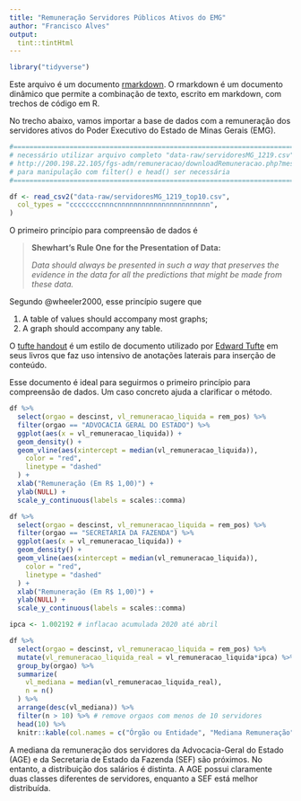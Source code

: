 ```yaml
---
title: "Remuneração Servidores Públicos Ativos do EMG"
author: "Francisco Alves"
output: 
  tint::tintHtml
---
```


```r
library("tidyverse")
```

Este arquivo é um documento [rmarkdown](https://rmarkdown.rstudio.com/). O rmarkdown é um documento dinâmico que permite a combinação de texto, escrito em markdown, com trechos de código em R. 

No trecho abaixo, vamos importar a base de dados com a remuneração dos servidores ativos do Poder Executivo do Estado de Minas Gerais (EMG).

```r
#======================================================================
# necessário utilizar arquivo completo "data-raw/servidoresMG_1219.csv" de
# http://200.198.22.105/fgs-adm/remuneracao/downloadRemuneracao.php?mes=1219
# para manipulação com filter() e head() ser necessária
#======================================================================

df <- read_csv2("data-raw/servidoresMG_1219_top10.csv",
  col_types = "ccccccccnnncnnnnnnnnnnnnnnnnnnnnnnn",
)
```

O primeiro princípio para compreensão de dados é

> __Shewhart's Rule One for the Presentation of Data:__
> 
> _Data should always be presented in such a way that preserves the evidence in the data for all the predictions that might be made from these data._

Segundo @wheeler2000, esse princípio sugere que

1. A table of values should accompany most graphs;
2. A graph should accompany any table.

O [tufte handout](https://rstudio.github.io/tufte/) é um estilo de documento utilizado por [Edward Tufte](https://en.wikipedia.org/wiki/Edward_Tufte) em seus livros que faz uso intensivo de anotações laterais para inserção de conteúdo.

Esse documento é ideal para seguirmos o primeiro princípio para compreensão de dados. Um caso concreto ajuda a clarificar o método. 

```r
df %>%
  select(orgao = descinst, vl_remuneracao_liquida = rem_pos) %>% 
  filter(orgao == "ADVOCACIA GERAL DO ESTADO") %>%
  ggplot(aes(x = vl_remuneracao_liquida)) +
  geom_density() +
  geom_vline(aes(xintercept = median(vl_remuneracao_liquida)),
    color = "red",
    linetype = "dashed"
  ) +
  xlab("Remuneração (Em R$ 1,00)") +
  ylab(NULL) +
  scale_y_continuous(labels = scales::comma)

df %>%
  select(orgao = descinst, vl_remuneracao_liquida = rem_pos) %>% 
  filter(orgao == "SECRETARIA DA FAZENDA") %>%
  ggplot(aes(x = vl_remuneracao_liquida)) +
  geom_density() +
  geom_vline(aes(xintercept = median(vl_remuneracao_liquida)),
    color = "red",
    linetype = "dashed"
  ) +
  xlab("Remuneração (Em R$ 1,00)") +
  ylab(NULL) +
  scale_y_continuous(labels = scales::comma)

ipca <- 1.002192 # inflacao acumulada 2020 até abril

df %>%
  select(orgao = descinst, vl_remuneracao_liquida = rem_pos) %>% 
  mutate(vl_remuneracao_liquida_real = vl_remuneracao_liquida*ipca) %>% 
  group_by(orgao) %>%
  summarize(
    vl_mediana = median(vl_remuneracao_liquida_real),
    n = n()
  ) %>%
  arrange(desc(vl_mediana)) %>%
  filter(n > 10) %>% # remove orgaos com menos de 10 servidores
  head(10) %>%
  knitr::kable(col.names = c("Órgão ou Entidade", "Mediana Remuneração", "Qtd. Pagamentos"))
```

A mediana da remuneração dos servidores da Advocacia-Geral do Estado (AGE) e da Secretaria de Estado da Fazenda (SEF) são próximos. No entanto, a distribuição dos salários é distinta. A AGE possui claramente duas classes diferentes de servidores, enquanto a SEF está melhor distribuída.